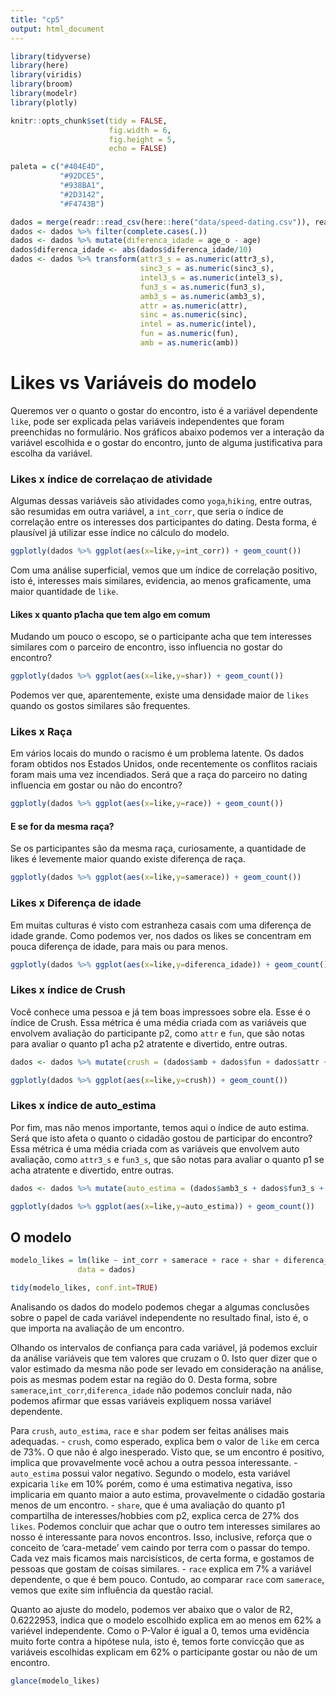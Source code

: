 ```yaml
---
title: "cp5"
output: html_document
---
```


```r
library(tidyverse)
library(here)
library(viridis)
library(broom)
library(modelr)
library(plotly)

knitr::opts_chunk$set(tidy = FALSE,
                      fig.width = 6,
                      fig.height = 5,
                      echo = FALSE)

paleta = c("#404E4D",
           "#92DCE5",
           "#938BA1",
           "#2D3142",
           "#F4743B")
```

```r
dados = merge(readr::read_csv(here::here("data/speed-dating.csv")), readr::read_csv(here::here("data/speed-dating2.csv")))
dados <- dados %>% filter(complete.cases(.))
dados <- dados %>% mutate(diferenca_idade = age_o - age) 
dados$diferenca_idade <- abs(dados$diferenca_idade/10)
dados <- dados %>% transform(attr3_s = as.numeric(attr3_s),
                             sinc3_s = as.numeric(sinc3_s),
                             intel3_s = as.numeric(intel3_s),
                             fun3_s = as.numeric(fun3_s),
                             amb3_s = as.numeric(amb3_s),
                             attr = as.numeric(attr),
                             sinc = as.numeric(sinc),
                             intel = as.numeric(intel),
                             fun = as.numeric(fun),
                             amb = as.numeric(amb))
```
# Likes vs Variáveis do modelo

Queremos ver o quanto o gostar do encontro, isto é a variável dependente `like`, pode ser explicada pelas variáveis independentes que foram preenchidas no formulário. Nos gráficos abaixo podemos ver a interação da variável escolhida e o gostar do encontro, junto de alguma justificativa para escolha da variável.

### Likes x índice de correlaçao de atividade

Algumas dessas variáveis são atividades como `yoga`,`hiking`, entre outras, são resumidas em outra variável, a `int_corr`, que seria o índice de correlação entre os interesses dos participantes do dating. Desta forma, é plausível já utilizar esse índice no cálculo do modelo. 

```r
ggplotly(dados %>% ggplot(aes(x=like,y=int_corr)) + geom_count())
```

Com uma análise superficial, vemos que um índice de correlação positivo, isto é, interesses mais similares, evidencia, ao menos graficamente, uma maior quantidade de `like`. 

#### Likes x quanto p1acha que tem algo em comum

Mudando um pouco o escopo, se o participante acha que tem interesses similares com o parceiro de encontro, isso influencia no gostar do encontro?

```r
ggplotly(dados %>% ggplot(aes(x=like,y=shar)) + geom_count())
```

Podemos ver que, aparentemente, existe uma densidade maior de `likes` quando os gostos similares são frequentes.

### Likes x Raça

Em vários locais do mundo o racismo é um problema latente. Os dados foram obtidos nos Estados Unidos, onde recentemente os conflitos raciais foram mais uma vez incendiados. Será que a raça do parceiro no dating influencia em gostar ou não do encontro?

```r
ggplotly(dados %>% ggplot(aes(x=like,y=race)) + geom_count())
```

#### E se for da mesma raça?

Se os participantes são da mesma raça, curiosamente, a quantidade de likes é levemente maior quando existe diferença de raça.  

```r
ggplotly(dados %>% ggplot(aes(x=like,y=samerace)) + geom_count())
```

### Likes x Diferença de idade

Em muitas culturas é visto com estranheza casais com uma diferença de idade grande. Como podemos ver, nos dados os likes se concentram em pouca diferença de idade, para mais ou para menos.

```r
ggplotly(dados %>% ggplot(aes(x=like,y=diferenca_idade)) + geom_count())
```

### Likes x índice de Crush 

Você conhece uma pessoa e já tem boas impressoes sobre ela. Esse é o índice de Crush. 
Essa métrica é uma média criada com as variáveis que envolvem avaliação do participante p2, como `attr` e `fun`, que são notas para avaliar o quanto p1 acha p2 atratente e divertido, entre outras.

```r
dados <- dados %>% mutate(crush = (dados$amb + dados$fun + dados$attr + dados$intel + dados$sinc)/5)

ggplotly(dados %>% ggplot(aes(x=like,y=crush)) + geom_count())
```

### Likes x índice de auto_estima

Por fim, mas não menos importante, temos aqui o índice de auto estima. Será que isto afeta o quanto o cidadão gostou de participar do encontro?
Essa métrica é uma média criada com as variáveis que envolvem auto avaliação, como `attr3_s` e `fun3_s`, que são notas para avaliar o quanto p1 se acha atratente e divertido, entre outras.

```r
dados <- dados %>% mutate(auto_estima = (dados$amb3_s + dados$fun3_s + dados$attr3_s + dados$intel3_s + dados$sinc3_s)/5)

ggplotly(dados %>% ggplot(aes(x=like,y=auto_estima)) + geom_count())
```

## O modelo

```r
modelo_likes = lm(like ~ int_corr + samerace + race + shar + diferenca_idade + crush + auto_estima, 
               data = dados)

tidy(modelo_likes, conf.int=TRUE)
```

Analisando os dados do modelo podemos chegar a algumas conclusões sobre o papel de cada variável independente no resultado final, isto é, o que importa na avaliação de um encontro. 

Olhando os intervalos de confiança para cada variável, já podemos excluir da análise variáveis que tem valores que cruzam o 0. Isto quer dizer que o valor estimado da mesma não pode ser levado em consideração na análise, pois as mesmas podem estar na região do 0. Desta forma, sobre `samerace`,`int_corr`,`diferenca_idade` não podemos concluir nada, não podemos afirmar que essas variáveis expliquem nossa variável dependente.

Para `crush`, `auto_estima`, `race` e `shar` podem ser feitas análises mais adequadas. 
- `crush`, como esperado, explica bem o valor de `like` em cerca de 73%. O que não é algo inesperado. Visto que, se um encontro é positivo, implica que provavelmente você achou a outra pessoa interessante. 
- `auto_estima` possui valor negativo. Segundo o modelo, esta variável expicaria `like` em 10% porém, como é uma estimativa negativa, isso implicaria em quanto maior a auto estima, provavelmente o cidadão gostaria menos de um encontro.
- `share`, que é uma avaliação do quanto p1 compartilha de interesses/hobbies com p2, explica cerca de 27% dos `likes`. Podemos concluir que achar que o outro tem interesses similares ao nosso é interessante para novos encontros. Isso, inclusive, reforça que o conceito de 'cara-metade' vem caindo por terra com o passar do tempo. Cada vez mais ficamos mais narcisísticos, de certa forma, e gostamos de pessoas que gostam de coisas similares.
- `race` explica em 7% a variável dependente, o que é bem pouco. Contudo, ao comparar `race` com `samerace`, vemos que exite sim influência da questão racial. 

Quanto ao ajuste do modelo, podemos ver abaixo que o valor de R2, 0.6222953, indica que o modelo escolhido explica em ao menos em 62% a variével independente. Como o P-Valor é igual a 0, temos uma evidência muito forte contra a hipótese nula, isto é, temos forte convicção que as variáveis escolhidas explicam em 62% o participante gostar ou não de um encontro.

```r
glance(modelo_likes)
```